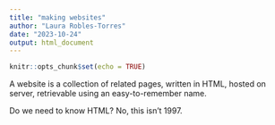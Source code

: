 ```yaml
---
title: "making websites"
author: "Laura Robles-Torres"
date: "2023-10-24"
output: html_document
---
```


```r
knitr::opts_chunk$set(echo = TRUE)
```

A website is a collection of related pages, written in HTML, hosted on server, retrievable using an easy-to-remember name. 

Do we need to know HTML? No, this isn't 1997. 

